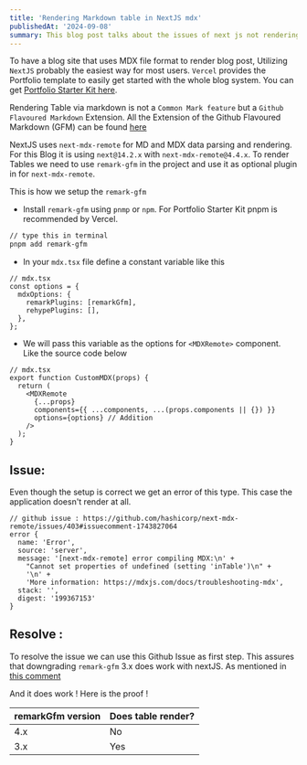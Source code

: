 ```yaml
---
title: 'Rendering Markdown table in NextJS mdx'
publishedAt: '2024-09-08'
summary: This blog post talks about the issues of next js not rendering MDX table properly and ways to resolve it
---
```


To have a blog site that uses MDX file format to render blog post, Utilizing `NextJS` probably the easiest way for most users.
`Vercel` provides the Portfolio template to easily get started with the whole blog system. You can get [Portfolio Starter Kit here](https://vercel.com/templates/next.js/portfolio-starter-kit).

Rendering Table via markdown is not a `Common Mark feature` but a `Github Flavoured Markdown` Extension.
All the Extension of the Github Flavoured Markdown (GFM) can be found [here](https://github.github.com/gfm/#tables-extension-) 

NextJS uses `next-mdx-remote` for MD and MDX data parsing and rendering. For this Blog it is using `next@14.2.x` with `next-mdx-remote@4.4.x`.
To render Tables we need to use `remark-gfm` in the project and use it as optional plugin in for `next-mdx-remote`.

This is how we setup the `remark-gfm`

- Install `remark-gfm` using `pnmp` or `npm`. For Portfolio Starter Kit pnpm is recommended by Vercel.
```bash
// type this in terminal
pnpm add remark-gfm
``` 

- In your `mdx.tsx` file define a constant variable like this 
```tsx
// mdx.tsx
const options = {
  mdxOptions: {
    remarkPlugins: [remarkGfm],
    rehypePlugins: [],
  },
};
```
- We will pass this variable as the options for `<MDXRemote>` component. Like the source code below

```tsx
// mdx.tsx
export function CustomMDX(props) {
  return (
    <MDXRemote
      {...props}
      components={{ ...components, ...(props.components || {}) }}
      options={options} // Addition
    />
  );
}
```
## Issue: 
Even though the setup is correct we get an error of this type. This case the application doesn't render at all.

```text
// github issue : https://github.com/hashicorp/next-mdx-remote/issues/403#issuecomment-1743827064
error {
  name: 'Error',
  source: 'server',
  message: '[next-mdx-remote] error compiling MDX:\n' +
    "Cannot set properties of undefined (setting 'inTable')\n" +
    '\n' +
    'More information: https://mdxjs.com/docs/troubleshooting-mdx',
  stack: '',
  digest: '199367153'
}
```
## Resolve :
To resolve the issue we can use this Github Issue as first step. This assures that downgrading `remark-gfm` 3.x does work with nextJS.
As mentioned in [this comment](https://github.com/hashicorp/next-mdx-remote/issues/403#issuecomment-1829304863)

And it does work ! Here is the proof !

|remarkGfm version| Does table render?|
|---|---|
|4.x|No|
|3.x|Yes|
